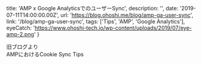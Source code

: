   title: 'AMP x Google AnalyticsでのユーザーSync',
  description: '',
  date: '2019-07-11T14:00:00.00Z',
  url: 'https://blog.ohoshi.me/blog/amp-ga-user-sync',
  link: '/blog/amp-ga-user-sync',
  tags: ['Tips', 'AMP', 'Google Analytics'],
  eyeCatch: 'https://www.ohoshi-tech.io/wp-content/uploads/2019/07/eye-amp-2.png'
}

旧ブログより  
AMPにおけるCookie Sync Tips
